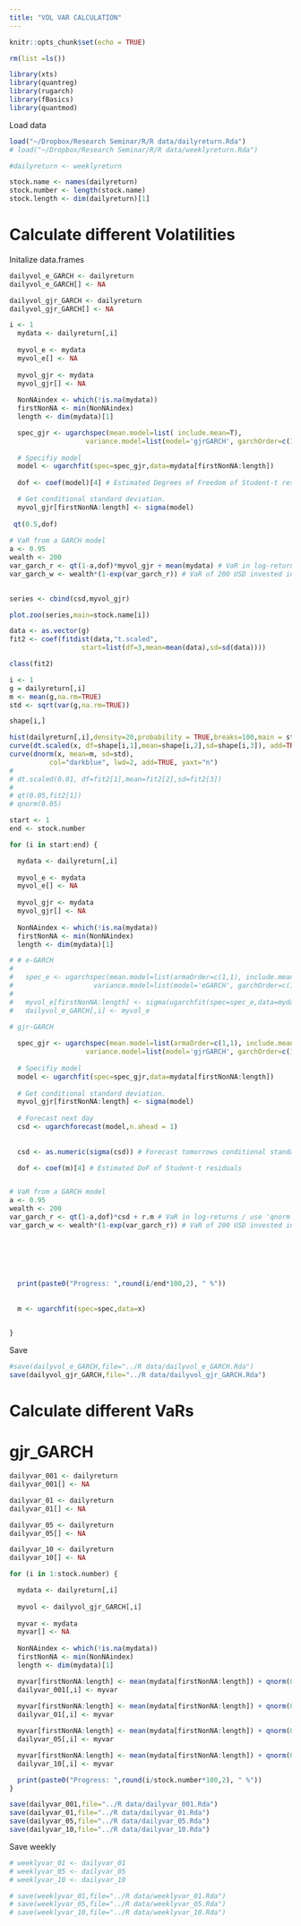 ```yaml
---
title: "VOL VAR CALCULATION"
---
```


```r
knitr::opts_chunk$set(echo = TRUE)
```

```r
rm(list =ls())
```


```r
library(xts)
library(quantreg)
library(rugarch)
library(fBasics)
library(quantmod)
```

Load data

```r
load("~/Dropbox/Research Seminar/R/R data/dailyreturn.Rda")
# load("~/Dropbox/Research Seminar/R/R data/weeklyreturn.Rda")
```

```r
#dailyreturn <- weeklyreturn

stock.name <- names(dailyreturn)
stock.number <- length(stock.name)
stock.length <- dim(dailyreturn)[1]
```

# Calculate different Volatilities 

Initalize data.frames

```r
dailyvol_e_GARCH <- dailyreturn
dailyvol_e_GARCH[] <- NA

dailyvol_gjr_GARCH <- dailyreturn
dailyvol_gjr_GARCH[] <- NA
```

```r

i <- 1
  mydata <- dailyreturn[,i]
  
  myvol_e <- mydata 
  myvol_e[] <- NA
  
  myvol_gjr <- mydata 
  myvol_gjr[] <- NA
  
  NonNAindex <- which(!is.na(mydata))
  firstNonNA <- min(NonNAindex)
  length <- dim(mydata)[1]

  spec_gjr <- ugarchspec(mean.model=list( include.mean=T),
                   variance.model=list(model='gjrGARCH', garchOrder=c(1,1), distribution.model="std"))
    
  # Specifiy model
  model <- ugarchfit(spec=spec_gjr,data=mydata[firstNonNA:length])
  
  dof <- coef(model)[4] # Estimated Degrees of Freedom of Student-t residuals

  # Get conditional standard deviation.
  myvol_gjr[firstNonNA:length] <- sigma(model)
  
 qt(0.5,dof)  
  
# VaR from a GARCH model
a <- 0.95
wealth <- 200
var_garch_r <- qt(1-a,dof)*myvol_gjr + mean(mydata) # VaR in log-returns / use 'qnorm' for Gaussian residuals.
var_garch_w <- wealth*(1-exp(var_garch_r)) # VaR of 200 USD invested in stock.
  

series <- cbind(csd,myvol_gjr)

plot.zoo(series,main=stock.name[i])  
```

```r
data <- as.vector(g)
fit2 <- coef(fitdist(data,"t.scaled",
                  start=list(df=3,mean=mean(data),sd=sd(data))))
```

```r
class(fit2)
```


```r

i <- 1
g = dailyreturn[,i]
m <- mean(g,na.rm=TRUE)
std <- sqrt(var(g,na.rm=TRUE))

shape[i,]    

hist(dailyreturn[,i],density=20,probability = TRUE,breaks=100,main = stock.name[i],ylim=c(0,0.01))
curve(dt.scaled(x, df=shape[i,1],mean=shape[i,2],sd=shape[i,3]), add=TRUE, col='red' )
curve(dnorm(x, mean=m, sd=std), 
          col="darkblue", lwd=2, add=TRUE, yaxt="n")
# 
# dt.scaled(0.01, df=fit2[1],mean=fit2[2],sd=fit2[3])
# 
# qt(0.05,fit2[1])
# qnorm(0.05)

```





```r
start <- 1
end <- stock.number

for (i in start:end) {

  mydata <- dailyreturn[,i]
  
  myvol_e <- mydata 
  myvol_e[] <- NA
  
  myvol_gjr <- mydata 
  myvol_gjr[] <- NA
  
  NonNAindex <- which(!is.na(mydata))
  firstNonNA <- min(NonNAindex)
  length <- dim(mydata)[1]

# # e-GARCH
#   
#   spec_e <- ugarchspec(mean.model=list(armaOrder=c(1,1), include.mean=T),
#                    variance.model=list(model='eGARCH', garchOrder=c(1,1), distribution.model="std"))
# 
#   myvol_e[firstNonNA:length] <- sigma(ugarchfit(spec=spec_e,data=mydata[firstNonNA:length]))
#   dailyvol_e_GARCH[,i] <- myvol_e

# gjr-GARCH
  
  spec_gjr <- ugarchspec(mean.model=list(armaOrder=c(1,1), include.mean=T),
                   variance.model=list(model='gjrGARCH', garchOrder=c(1,1), distribution.model="std"))
    
  # Specifiy model
  model <- ugarchfit(spec=spec_gjr,data=mydata[firstNonNA:length])
  
  # Get conditional standard deviation.
  myvol_gjr[firstNonNA:length] <- sigma(model)
  
  # Forecast next day 
  csd <- ugarchforecast(model,n.ahead = 1)
  
  
  csd <- as.numeric(sigma(csd)) # Forecast tomorrows conditional standard deviation.

  dof <- coef(m)[4] # Estimated DoF of Student-t residuals


# VaR from a GARCH model
a <- 0.95
wealth <- 200
var_garch_r <- qt(1-a,dof)*csd + r.m # VaR in log-returns / use 'qnorm' for Gaussian residuals.
var_garch_w <- wealth*(1-exp(var_garch_r)) # VaR of 200 USD invested in stock.
  
  
  
  
  
  
  print(paste0("Progress: ",round(i/end*100,2), " %"))
  
  
  m <- ugarchfit(spec=spec,data=x)

  
}
```

Save

```r
#save(dailyvol_e_GARCH,file="../R data/dailyvol_e_GARCH.Rda")
save(dailyvol_gjr_GARCH,file="../R data/dailyvol_gjr_GARCH.Rda")
```

# Calculate different VaRs
# gjr_GARCH

```r
dailyvar_001 <- dailyreturn
dailyvar_001[] <- NA

dailyvar_01 <- dailyreturn
dailyvar_01[] <- NA

dailyvar_05 <- dailyreturn
dailyvar_05[] <- NA

dailyvar_10 <- dailyreturn
dailyvar_10[] <- NA
```

```r
for (i in 1:stock.number) {

  mydata <- dailyreturn[,i]
  
  myvol <- dailyvol_gjr_GARCH[,i]
  
  myvar <- mydata 
  myvar[] <- NA
  
  NonNAindex <- which(!is.na(mydata))
  firstNonNA <- min(NonNAindex)
  length <- dim(mydata)[1]

  myvar[firstNonNA:length] <- mean(mydata[firstNonNA:length]) + qnorm(0.001)*myvol[firstNonNA:length]
  dailyvar_001[,i] <- myvar
  
  myvar[firstNonNA:length] <- mean(mydata[firstNonNA:length]) + qnorm(0.01)*myvol[firstNonNA:length]
  dailyvar_01[,i] <- myvar

  myvar[firstNonNA:length] <- mean(mydata[firstNonNA:length]) + qnorm(0.05)*myvol[firstNonNA:length]
  dailyvar_05[,i] <- myvar

  myvar[firstNonNA:length] <- mean(mydata[firstNonNA:length]) + qnorm(0.10)*myvol[firstNonNA:length]
  dailyvar_10[,i] <- myvar

  print(paste0("Progress: ",round(i/stock.number*100,2), " %"))
}

```

```r

save(dailyvar_001,file="../R data/dailyvar_001.Rda")
save(dailyvar_01,file="../R data/dailyvar_01.Rda")
save(dailyvar_05,file="../R data/dailyvar_05.Rda")
save(dailyvar_10,file="../R data/dailyvar_10.Rda")
```


Save weekly

```r
# weeklyvar_01 <- dailyvar_01
# weeklyvar_05 <- dailyvar_05
# weeklyvar_10 <- dailyvar_10
```


```r
# save(weeklyvar_01,file="../R data/weeklyvar_01.Rda")
# save(weeklyvar_05,file="../R data/weeklyvar_05.Rda")
# save(weeklyvar_10,file="../R data/weeklyvar_10.Rda")
```

